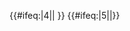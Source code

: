 {{#ifeq:{{{exclude}}}|4||{{NYCS time 2|4|icon=allexceptnights|text=all except late nights|time={{{time|}}}}} {{NYCS br|time={{{time|}}}}}}} {{#ifeq:{{{exclude}}}|5||{{NYCS time 2|5|icon=allexceptnights|text=all except late nights|time={{{time|}}}}}}}<noinclude>
[[Category:紐約地鐵模板|{{PAGENAME}}]]
</noinclude>